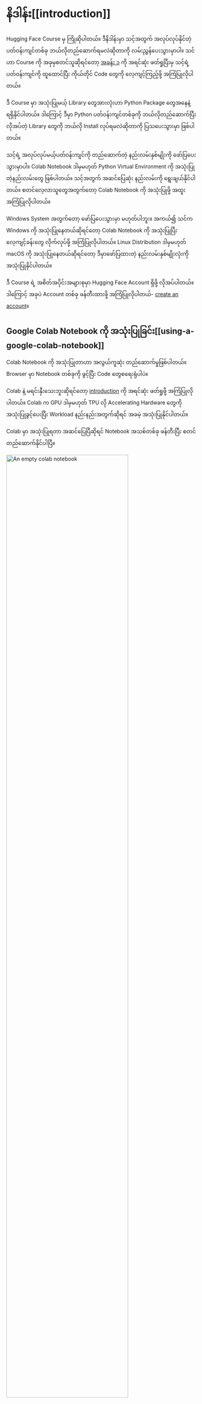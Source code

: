 # နိဒါန်း[[introduction]]

Hugging Face Course မှ ကြိုဆိုပါတယ်။ ဒီနိဒါန်းမှာ သင့်အတွက် အလုပ်လုပ်နိုင်တဲ့ ပတ်ဝန်းကျင်တစ်ခု ဘယ်လိုတည်ဆောက်ရမလဲဆိုတာကို လမ်းညွှန်ပေးသွားမှာပါ။ သင်ဟာ Course ကို အခုမှစတင်သူဆိုရင်တော့ [အခန်း ၁](/course/chapter1) ကို အရင်ဆုံး ဖတ်ရှုပြီးမှ သင့်ရဲ့ပတ်ဝန်းကျင်ကို ထူထောင်ပြီး ကိုယ်တိုင် Code တွေကို လေ့ကျင့်ကြည့်ဖို့ အကြံပြုလိုပါတယ်။

ဒီ Course မှာ အသုံးပြုမယ့် Library တွေအားလုံးဟာ Python Package တွေအနေနဲ့ ရရှိနိုင်ပါတယ်။ ဒါကြောင့် ဒီမှာ Python ပတ်ဝန်းကျင်တစ်ခုကို ဘယ်လိုတည်ဆောက်ပြီး လိုအပ်တဲ့ Library တွေကို ဘယ်လို Install လုပ်ရမလဲဆိုတာကို ပြသပေးသွားမှာ ဖြစ်ပါတယ်။

သင့်ရဲ့ အလုပ်လုပ်မယ့်ပတ်ဝန်းကျင်ကို တည်ဆောက်တဲ့ နည်းလမ်းနှစ်မျိုးကို ဖော်ပြပေးသွားမှာပါ။ Colab Notebook ဒါမှမဟုတ် Python Virtual Environment ကို အသုံးပြုတဲ့နည်းလမ်းတွေ ဖြစ်ပါတယ်။ သင့်အတွက် အဆင်ပြေဆုံး နည်းလမ်းကို ရွေးချယ်နိုင်ပါတယ်။ စတင်လေ့လာသူတွေအတွက်တော့ Colab Notebook ကို အသုံးပြုဖို့ အထူးအကြံပြုလိုပါတယ်။

Windows System အတွက်တော့ ဖော်ပြပေးသွားမှာ မဟုတ်ပါဘူး။ အကယ်၍ သင်က Windows ကို အသုံးပြုနေတယ်ဆိုရင်တော့ Colab Notebook ကို အသုံးပြုပြီး လေ့ကျင့်ခန်းတွေ လိုက်လုပ်ဖို့ အကြံပြုလိုပါတယ်။ Linux Distribution ဒါမှမဟုတ် macOS ကို အသုံးပြုနေတယ်ဆိုရင်တော့ ဒီမှာဖော်ပြထားတဲ့ နည်းလမ်းနှစ်မျိုးလုံးကို အသုံးပြုနိုင်ပါတယ်။

ဒီ Course ရဲ့ အစိတ်အပိုင်းအများစုမှာ Hugging Face Account ရှိဖို့ လိုအပ်ပါတယ်။ ဒါကြောင့် အခုပဲ Account တစ်ခု ဖန်တီးထားဖို့ အကြံပြုလိုပါတယ်- [create an account](https://huggingface.co/join)။

## Google Colab Notebook ကို အသုံးပြုခြင်း[[using-a-google-colab-notebook]]

Colab Notebook ကို အသုံးပြုတာဟာ အလွယ်ကူဆုံး တည်ဆောက်မှုဖြစ်ပါတယ်။ Browser မှာ Notebook တစ်ခုကို ဖွင့်ပြီး Code တွေစရေးရုံပါပဲ။

Colab နဲ့ မရင်းနှီးသေးဘူးဆိုရင်တော့ [introduction](https://colab.research.google.com/notebooks/intro.ipynb) ကို အရင်ဆုံး ဖတ်ရှုဖို့ အကြံပြုလိုပါတယ်။ Colab က GPU ဒါမှမဟုတ် TPU လို Accelerating Hardware တွေကို အသုံးပြုခွင့်ပေးပြီး Workload နည်းနည်းအတွက်ဆိုရင် အခမဲ့ အသုံးပြုနိုင်ပါတယ်။

Colab မှာ အသုံးပြုရတာ အဆင်ပြေပြီဆိုရင် Notebook အသစ်တစ်ခု ဖန်တီးပြီး စတင်တည်ဆောက်နိုင်ပါပြီ။

<div class="flex justify-center">
<img src="https://huggingface.co/datasets/huggingface-course/documentation-images/resolve/main/en/chapter0/new_colab.png" alt="An empty colab notebook" width="80%"/>
</div>

နောက်တစ်ဆင့်ကတော့ ဒီ Course မှာ အသုံးပြုမယ့် Library တွေကို Install လုပ်ဖို့ပဲ ဖြစ်ပါတယ်။ Python အတွက် Package Manager ဖြစ်တဲ့ `pip` ကို အသုံးပြုပြီး Install လုပ်ပါမယ်။ Notebook တွေမှာ System Command တွေကို `!` Character နဲ့ စပြီး ရေးသားနိုင်ပါတယ်။ ဒါကြောင့် 🤗 Transformers Library ကို အောက်ပါအတိုင်း Install လုပ်နိုင်ပါတယ်-

```
!pip install transformers
```

သင့်ရဲ့ Python Runtime မှာ Import လုပ်ခြင်းဖြင့် Package မှန်ကန်စွာ Install လုပ်ပြီးခြင်းကို သေချာစစ်ဆေးနိုင်ပါတယ်-

```
import transformers
```

<div class="flex justify-center">
<img src="https://huggingface.co/datasets/huggingface-course/documentation-images/resolve/main/en/chapter0/install.gif" alt="A gif showing the result of the two commands above: installation and import" width="80%"/>
</div>

ဒါက 🤗 Transformers ရဲ့ ပေါ့ပါးတဲ့ Version ကိုသာ Install လုပ်ထားတာ ဖြစ်ပါတယ်။ အထူးသဖြင့် PyTorch ဒါမှမဟုတ် TensorFlow လို Machine Learning Framework တွေတော့ Install လုပ်ထားတာ မဟုတ်ပါဘူး။ Library ရဲ့ ကွဲပြားခြားနားတဲ့ Feature တွေ အများကြီးကို အသုံးပြုရမှာဖြစ်လို့ Development Version ကို Install လုပ်ဖို့ အကြံပြုလိုပါတယ်။ ဒီ Version မှာတော့ စိတ်ကူးနိုင်သမျှ အသုံးပြုမှုတိုင်းအတွက် လိုအပ်တဲ့ Dependency တွေ အားလုံးပါဝင်ပါတယ်-

```
!pip install transformers[sentencepiece]
```

ဒါက အချိန်အနည်းငယ်ယူပါလိမ့်မယ်။ ဒါပေမဲ့ ပြီးတာနဲ့ Course ရဲ့ ကျန်အပိုင်းတွေအတွက် သင် အသင့်ဖြစ်နေပါပြီ။

## Python Virtual Environment ကို အသုံးပြုခြင်း[[using-a-python-virtual-environment]]

အကယ်၍ သင်က Python Virtual Environment ကို အသုံးပြုဖို့ နှစ်သက်တယ်ဆိုရင် ပထမအဆင့်က သင့်ရဲ့ System မှာ Python ကို Install လုပ်ဖို့ပါပဲ။ [ဒီလမ်းညွှန်](https://realpython.com/installing-python/) ကို လိုက်နာပြီး စတင်ဖို့ အကြံပြုလိုပါတယ်။

Python ကို Install လုပ်ပြီးပြီဆိုရင် သင့်ရဲ့ Terminal မှာ Python Command တွေကို Run နိုင်ပြီဖြစ်ပါတယ်။ နောက်အဆင့်တွေ မဆက်ခင် Python မှန်ကန်စွာ Install လုပ်ပြီးပြီလားဆိုတာ သေချာအောင် `python --version` Command ကို Run ကြည့်နိုင်ပါတယ်။ ဒါက သင့်ရဲ့ System မှာ လက်ရှိရရှိနိုင်တဲ့ Python Version ကို ပြသပေးပါလိမ့်မယ်။

Terminal မှာ `python --version` လို Python Command တစ်ခုကို Run တဲ့အခါ၊ Command ကို Run နေတဲ့ Program ကို သင့်ရဲ့ System မှာရှိတဲ့ “main” Python အဖြစ် မှတ်ယူသင့်ပါတယ်။ ဒီ Main Installation ကို Package တွေမပါဘဲ သန့်ရှင်းအောင်ထားဖို့ အကြံပြုလိုပါတယ်။ ပြီးတော့ သင်အလုပ်လုပ်တဲ့ Application တစ်ခုစီအတွက် သီးခြား Environment တွေ ဖန်တီးဖို့အတွက် ဒီ Main Installation ကို အသုံးပြုသင့်ပါတယ်။ ဒီနည်းလမ်းက Application တစ်ခုစီမှာ သူ့ရဲ့ ကိုယ်ပိုင် Dependency တွေနဲ့ Package တွေ ရှိနိုင်ပြီး တခြား Application တွေနဲ့ ဖြစ်နိုင်တဲ့ Compatibility ပြဿနာတွေကို စိုးရိမ်စရာမလိုတော့ပါဘူး။

Python မှာ ဒါကို [virtual environments](https://docs.python.org/3/tutorial/venv.html) တွေနဲ့ လုပ်ဆောင်ပါတယ်။ Virtual Environment တွေက Self-contained Directory Tree တွေဖြစ်ပြီး တစ်ခုစီမှာ သတ်မှတ်ထားတဲ့ Python Version နဲ့ Application လိုအပ်တဲ့ Package တွေအားလုံးပါဝင်တဲ့ Python Installation တစ်ခုပါဝင်ပါတယ်။ ဒီလို Virtual Environment တစ်ခုကို ဖန်တီးတာကို ကိရိယာအမျိုးမျိုးနဲ့ လုပ်ဆောင်နိုင်ပေမဲ့ ဒီရည်ရွယ်ချက်အတွက် တရားဝင် Python Package ဖြစ်တဲ့ [`venv`](https://docs.python.org/3/library/venv.html#module-venv) ကို အသုံးပြုပါမယ်။

ပထမဆုံးအနေနဲ့ သင့် Application ထားရှိလိုတဲ့ Directory ကို ဖန်တီးပါ။ ဥပမာ- သင့်ရဲ့ Home Directory ရဲ့ Root မှာ *transformers-course* လို့ခေါ်တဲ့ Directory အသစ်တစ်ခု ဖန်တီးချင်ပါလိမ့်မယ်-

```
mkdir ~/transformers-course
cd ~/transformers-course
```

ဒီ Directory ထဲကနေ Python ရဲ့ `venv` Module ကို အသုံးပြုပြီး Virtual Environment တစ်ခုကို ဖန်တီးပါ-

```
python -m venv .env
```

အခုဆိုရင် သင့်ရဲ့ တခြားဘာမှမရှိတဲ့ Folder ထဲမှာ *.env* လို့ခေါ်တဲ့ Directory တစ်ခု ရှိနေပါပြီ-

```
ls -a
```

```out
.      ..    .env
```

`activate` နဲ့ `deactivate` Script တွေနဲ့ သင့်ရဲ့ Virtual Environment ထဲကို ဝင်ရောက်ခြင်းနဲ့ ထွက်ခွာခြင်းတို့ကို ပြုလုပ်နိုင်ပါတယ်-

```
# Virtual Environment ကို Activate ပြုလုပ်ရန်
source .env/bin/activate

# Virtual Environment ကို Deactivate ပြုလုပ်ရန်
deactivate
```

`which python` Command ကို Run ခြင်းဖြင့် Environment က Activate လုပ်ထားပြီလားဆိုတာ သေချာအောင် စစ်ဆေးနိုင်ပါတယ်။ အကယ်၍ Virtual Environment ကို ညွှန်ပြနေတယ်ဆိုရင် သင် အောင်မြင်စွာ Activate လုပ်ပြီးသား ဖြစ်ပါပြီ။

```
which python
```

```out
/home/<user>/transformers-course/.env/bin/python
```

### Dependencies များကို Install လုပ်ခြင်း[[installing-dependencies]]

Google Colab Instance များကို အသုံးပြုခြင်းအပိုင်းကဲ့သို့ပင် ဆက်လက်လုပ်ဆောင်ရန် လိုအပ်သော Package များကို ယခု Install လုပ်ရပါမည်။ ထပ်မံ၍ 🤗 Transformers ၏ Development Version ကို `pip` Package Manager ကို အသုံးပြု၍ Install လုပ်နိုင်သည်-

```
pip install "transformers[sentencepiece]"
```

သင် အခုဆိုရင် အားလုံးအဆင်သင့်ဖြစ်ပြီး လုပ်ဆောင်ရန် အသင့်ဖြစ်နေပါပြီ။